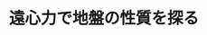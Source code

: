 ﻿---
title: "遠心力で地盤の性質を探る"
category: "工学院"
vol: "36"
interviewee: "竹村 次朗 "
url: ""
tags: []
pdf: "36-3.pdf"
career: ""
preface: "土木工工学院の中でも「土」を研究対象とし、建造物の基礎部分の地盤における挙動を予測する地盤工工学院を扱う。遠心模型実験装置の紹介。"
---
